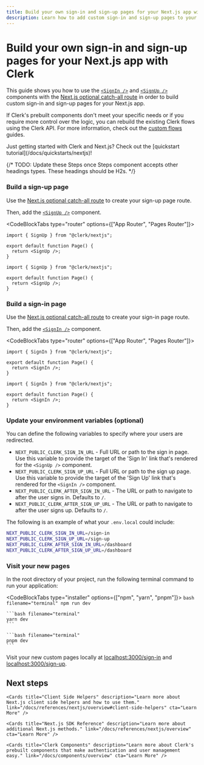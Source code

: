 ```yaml
---
title: Build your own sign-in and sign-up pages for your Next.js app with Clerk
description: Learn how to add custom sign-in and sign-up pages to your Next.js app with Clerk's prebuilt components.
---
```


# Build your own sign-in and sign-up pages for your Next.js app with Clerk

This guide shows you how to use the [`<SignIn />`](/docs/components/authentication/sign-in) and [`<SignUp />`](/docs/components/authentication/sign-up) components with the [Next.js optional catch-all route](https://nextjs.org/docs/pages/building-your-application/routing/dynamic-routes#optional-catch-all-segments) in order to build custom sign-in and sign-up pages for your Next.js app.

If Clerk's prebuilt components don't meet your specific needs or if you require more control over the logic, you can rebuild the existing Clerk flows using the Clerk API. For more information, check out the [custom flows](/docs/custom-flows/overview) guides.

<Callout>
  Just getting started with Clerk and Next.js? Check out the [quickstart tutorial](/docs/quickstarts/nextjs)!
</Callout>

{/* TODO: Update these Steps once Steps component accepts other headings types. These headings should be H2s. */}

<Steps>

### Build a sign-up page

Use the [Next.js optional catch-all route](https://nextjs.org/docs/pages/building-your-application/routing/dynamic-routes#optional-catch-all-segments) to create your sign-up page route.

Then, add the [`<SignUp />`](/docs/components/authentication/sign-up) component.

<CodeBlockTabs type="router" options={["App Router", "Pages Router"]}>
```tsx filename="app/sign-up/[[...sign-up]]/page.tsx"
import { SignUp } from "@clerk/nextjs";

export default function Page() {
  return <SignUp />;
}
```

```tsx filename="/pages/sign-up/[[...index]].tsx"
import { SignUp } from "@clerk/nextjs";

export default function Page() {
  return <SignUp />;
}
```
</CodeBlockTabs>

### Build a sign-in page

Use the [Next.js optional catch-all route](https://nextjs.org/docs/pages/building-your-application/routing/dynamic-routes#optional-catch-all-segments) to create your sign-in page route.

Then, add the [`<SignIn />`](/docs/components/authentication/sign-in) component.

<CodeBlockTabs type="router" options={["App Router", "Pages Router"]}>
```tsx filename="app/sign-in/[[...sign-in]]/page.tsx"
import { SignIn } from "@clerk/nextjs";

export default function Page() {
  return <SignIn />;
}
```

```tsx filename="/pages/sign-in/[[...index]].tsx"
import { SignIn } from "@clerk/nextjs";

export default function Page() {
  return <SignIn />;
}
```
</CodeBlockTabs>

### Update your environment variables (optional)

You can define the following variables to specify where your users are redirected.

- `NEXT_PUBLIC_CLERK_SIGN_IN_URL` - Full URL or path to the sign in page. Use this variable to provide the target of the 'Sign In' link that's rendered for the `<SignUp />` component.
- `NEXT_PUBLIC_CLERK_SIGN_UP_URL` - Full URL or path to the sign up page. Use this variable to provide the target of the 'Sign Up' link that's rendered for the `<SignIn />` component.
- `NEXT_PUBLIC_CLERK_AFTER_SIGN_IN_URL` - The URL or path to navigate to after the user signs in. Defaults to `/`.
- `NEXT_PUBLIC_CLERK_AFTER_SIGN_UP_URL` - The URL or path to navigate to after the user signs up. Defaults to `/`.

The following is an example of what your `.env.local` could include:

```sh filename=".env.local"
NEXT_PUBLIC_CLERK_SIGN_IN_URL=/sign-in
NEXT_PUBLIC_CLERK_SIGN_UP_URL=/sign-up
NEXT_PUBLIC_CLERK_AFTER_SIGN_IN_URL=/dashboard
NEXT_PUBLIC_CLERK_AFTER_SIGN_UP_URL=/dashboard
```

### Visit your new pages

In the root directory of your project, run the following terminal command to run your application:

  <CodeBlockTabs type="installer" options={["npm", "yarn", "pnpm"]}>
    ```bash filename="terminal"
    npm run dev
    ```

    ```bash filename="terminal"
    yarn dev
    ```

    ```bash filename="terminal"
    pnpm dev
    ```

  </CodeBlockTabs>

Visit your new custom pages locally at [localhost:3000/sign-in](http://localhost:3000/sign-in) and [localhost:3000/sign-up](http://localhost:3000/sign-up).

</Steps>

## Next steps

<div className="container mx-auto my-4">
  <div className="grid grid-cols-1 gap-6 md:grid-cols-2">
    <Cards title="Read user and session data" description="Learn how to use Clerk's hooks and helpers to access the active session and user data in your Next.js application." link="/docs/references/nextjs/read-session-data" cta="Learn More" />

    <Cards title="Client Side Helpers" description="Learn more about Next.js client side helpers and how to use them." link="/docs/references/nextjs/overview#client-side-helpers" cta="Learn More" />

    <Cards title="Next.js SDK Reference" description="Learn more about additional Next.js methods." link="/docs/references/nextjs/overview" cta="Learn More" />

    <Cards title="Clerk Components" description="Learn more about Clerk's prebuilt components that make authentication and user management easy." link="/docs/components/overview" cta="Learn More" />
  </div>
</div>
